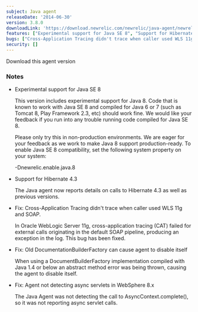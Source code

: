 ```yaml
---
subject: Java agent
releaseDate: '2014-06-30'
version: 3.8.0
downloadLink: 'https://download.newrelic.com/newrelic/java-agent/newrelic-agent/3.8.0/'
features: ["Experimental support for Java SE 8", "Support for Hibernate 4.3"]
bugs: ["Cross-Application Tracing didn't trace when caller used WLS 11g and SOAP", "Old DocumentationBuilderFactory can cause agent to disable itself", "Agent not detecting async servlets in WebSphere 8.x"]
security: []
---
```

<ButtonGroup>
  <ButtonLink
    role="button"
    to="https://download.newrelic.com/newrelic/java-agent/newrelic-agent/3.8.0/"
    variant="primary"
  >
    Download this agent version
  </ButtonLink>
</ButtonGroup>

### Notes

* Experimental support for Java SE 8

  This version includes experimental support for Java 8. Code that is known to work with Java SE 8 and compiled for Java 6 or 7 (such as Tomcat 8, Play Framework 2.3, etc) should work fine. We would like your feedback if you run into any trouble running code compiled for Java SE 8.

  Please only try this in non-production environments. We are eager for your feedback as we work to make Java 8 support production-ready. To enable Java SE 8 compatibility, set the following system property on your system:

  \-Dnewrelic.enable.java.8
* Support for Hibernate 4.3

  The Java agent now reports details on calls to Hibernate 4.3 as well as previous versions.
* Fix: Cross-Application Tracing didn't trace when caller used WLS 11g and SOAP.

  In Oracle WebLogic Server 11g, cross-application tracing (CAT) failed for external calls originating in the default SOAP pipeline, producing an exception in the log. This bug has been fixed.
* Fix: Old DocumentationBuilderFactory can cause agent to disable itself

  When using a DocumentBuilderFactory implementation compiled with Java 1.4 or below an abstract method error was being thrown, causing the agent to disable itself.
* Fix: Agent not detecting async servlets in WebSphere 8.x

  The Java Agent was not detecting the call to AsyncContext.complete(), so it was not reporting async servlet calls.
